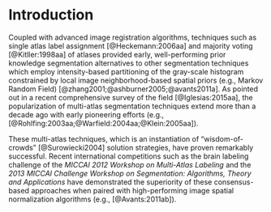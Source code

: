 
# Introduction

Coupled with advanced image registration algorithms, techniques such as single atlas
label assignment [@Heckemann:2006aa] and majority voting [@Kitller:1998aa]
of atlases provided early, well-performing prior knowledge segmentation
alternatives to other segmentation techniques which employ intensity-based
partitioning of the gray-scale histogram constrained by local image neighborhood-based
spatial priors (e.g., Markov Random  Field) [@zhang2001;@ashburner2005;@avants2011a].
As pointed out in a recent comprehensive survey of the field [@Iglesias:2015aa],
the popularization of multi-atlas segmentation techniques extend more than a
decade ago with early pioneering efforts (e.g., [@Rohlfing:2003aa;@Warfield:2004aa;@Klein:2005aa]).

These multi-atlas techniques, which is an instantiation of "wisdom-of-crowds"
[@Surowiecki2004] solution strategies, have proven remarkably successful.  Recent
international competitions such as the
brain labeling challenge of the _MICCAI 2012 Workshop on Multi-Atlas
Labeling_ and the _2013 MICCAI Challenge Workshop on Segmentation:
Algorithms, Theory and Applications_ have demonstrated the superiority of these
consensus-based approaches when paired with high-performing image spatial
normalization algorithms (e.g., [@Avants:2011ab]).
